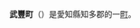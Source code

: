 {{日本町村|
自治體名=武豐|
町村=町|
圖像=[[File:武豊町民会館.jpg|240px]]|
圖像說明=[[武豐町民會館|武豐町民會館]]（夢太郎廣場）|
町村章=|
日文原名=武豊町|
平假名=たけとよちょう|
羅馬字拼音=Taketoyo-chō|
都道府縣=愛知縣|
支廳=|
郡=知多郡|
編號=23447-8|
面積=25.81|
邊界未定=|
人口=42,108|
統計時間=2007年9月1日|
自治體=[[碧南市|碧南市]]、[[半田市|半田市]]、[[常滑市|常滑市]]<br />[[美濱町_(愛知縣)|美濱町]]|
樹=|
花=|
鳥=|
其他象徵物=|
其他象徵=|
郵遞區號=470-2392|
所在地=知多郡武豐町字長尾山2番地|
電話號碼=569-72-1111|
外部連結=http://www.town.taketoyo.lg.jp/|
經度=|
緯度=|
地圖=|
註記=
}}
'''武豐町'''（{{jpn|j=武豊町|hg=たけとよちょう|rm=Taketoyo chō|f=y}}）是愛知縣知多郡的一[[町|町]]。

{{愛知縣}}
{{Authority control}}
{{日本地理小作品}}